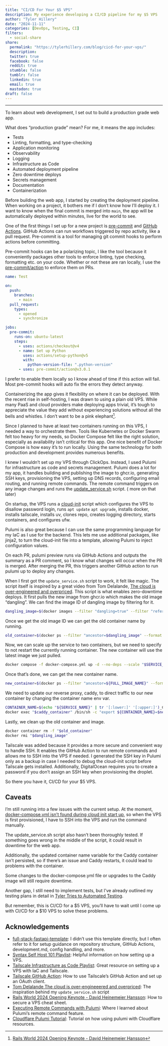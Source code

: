 ```yaml
---
title: "CI/CD For Your $5 VPS"
description: My experience developing a CI/CD pipeline for my $5 VPS 
author: "Tyler Hillery"
date: "2024-11-11"
categories: [DevOps, Testing, CI]
filters:
  - social-share
share:
  permalink: "https://tylerhillery.com/blog/cicd-for-your-vps/"
  description:
  twitter: true
  facebook: false
  reddit: true
  stumble: false
  tumblr: false
  linkedin: true
  email: true
  mastodon: true
draft: false 
---
```


------------------------------------------------------------------------

To learn about web development, I set out to build a production grade web app.

What does "production grade" mean? For me, it means the app includes:

- Tests
- Linting, formatting, and type-checking 
- Application monitoring
- Observability
- Logging
- Infrastructure as Code
- Automated deployment pipeline
- Zero downtime deploys
- Secrets management 
- Documentation
- Containerization

Before building the web app, I started by creating the deployment pipeline. When working on a project, it bothers me if I don't know how I'll deploy it. I want to know when the final commit is merged into `main`, the app will be automatically deployed within minutes, live for the world to see.

One of the first things I set up for a new project is [pre-commit](https://pre-commit.com/) and [GitHub Actions](https://github.com/features/actions). GitHub Actions can run workflows triggered by repo activity, like a pull request. Pre-commit is a tool for managing git commit hooks to perform actions before committing.

Pre-commit hooks can be a polarizing topic, I like the tool because it conveniently packages other tools to enforce linting, type checking, formatting etc. on your code. Whether or not these are ran locally, I use the [pre-commit/action](https://github.com/pre-commit/action) to enforce them on PRs.

```yml
name: Test

on:
  push:
    branches:
      - main
  pull_request:
    types:
      - opened
      - synchronize

jobs:
  pre-commit:
    runs-on: ubuntu-latest
    steps:
      - uses: actions/checkout@v4
      - name: Set up Python
        uses: actions/setup-python@v5
        with:
          python-version-file: ".python-version"
      - uses: pre-commit/action@v3.0.1
```
I prefer to enable them locally so I know ahead of time if this action will fail. Most pre-commit hooks will auto fix the errors they detect anyway.

Containerizing the app gives it flexibility on where it can be deployed. With the recent rise in self-hosting, I was drawn to using a plain old VPS. While many PaaS and cloud providers make deploying apps trivial, it's tough to appreciate the value they add without experiencing solutions without all the bells and whistles. I don't want to be a pink elephant[^1].

Since I planned to have at least two containers running on this VPS, I needed a way to orchestrate them. Tools like Kubernetes or Docker Swarm felt too heavy for my needs, so Docker Compose felt like the right solution, especially as availability isn't critical for this app. One nice benefit of Docker Compose is how easy it's to run locally. Using the same technology for both production and development provides numerous benefits.

I knew I wouldn't set up my VPS through ClickOps. Instead, I used Pulumi for infrastructure as code and secrets management. Pulumi does a lot for my app, it handles building and publishing the image to ghcr.io, generating SSH keys, provisioning the VPS, setting up DNS records, configuring email routing, and running remote commands. The remote command triggers on any image changes and runs the [update_service.sh](https://github.com/TylerHillery/pypacktrends/blob/main/scripts/update_service.sh) script. ( more on that later) 

On startup, the VPS runs a [cloud-init](https://github.com/TylerHillery/pypacktrends/blob/main/infra/templates/cloud-init.yml) script which configures the VPS to disallow password login, runs `apt update` `apt upgrade`, installs docker, installs tailscale, installs uv, clones repo, creates logging directory, starts containers, and configures ufw. 

Pulumi is also great because I can use the same programming language for my IaC as I use for the backend. This lets me use additional packages, like jinja2, to turn the cloud-init file into a template, allowing Pulumi to inject configuration values.

On each PR, pulumi preview runs via GitHub Actions and outputs the summary as a PR comment, so I know what changes will occur when the PR is merged. After merging the PR, this triggers another GitHub action to run pulumi up to deploy any changes. 

When I first got the `update_service.sh` script to work, it felt like magic. The script itself is inspired by a great video from Tom Delalande, [The cloud is over-engineered and overpriced](https://youtu.be/jFrGhodqC08?si=CCiQYRmts3zmvDdR). This script is what enables zero-downtime deploys. It first pulls the new image from ghcr.io which makes the old image "dangling". We can find the image ID of dangling image by filtering for it.

```bash
dangling_image=$(docker images --filter "dangling=true" --filter "reference=${CONTAINER_REGISTRY_PREFIX}/${SERVICE_NAME}" --format "{{.ID}}")
```

Once we get the old image ID we can get the old container name by running.

```bash
old_container=$(docker ps --filter "ancestor=$dangling_image" --format "{{.Names}}")
```

Now, we can scale up the service to two containers, but we need to specify to not restart the currently running container. The new container will use the latest image we just pulled.  

```bash
docker compose -f docker-compose.yml up -d --no-deps --scale "$SERVICE_NAME"=2 --no-recreate "$SERVICE_NAME"
```

Once that's done, we can get the new container name.

```bash
new_container=$(docker ps --filter "ancestor=${FULL_IMAGE_NAME}" --format "{{.Names}}" | grep "$SERVICE_NAME" | tail -n 1)
```

We need to update our reverse proxy, caddy, to direct traffic to our new container by changing the container name env var.

```bash
CONTAINER_NAME=$(echo "${SERVICE_NAME}" | tr '[:lower:]' '[:upper:]')_CONTAINER_NAME
docker exec "$caddy_container" /bin/sh -c "export ${CONTAINER_NAME}=$new_container && caddy reload --config /etc/caddy/Caddyfile --adapter caddyfile"
```

Lastly, we clean up the old container and image.

```bash
docker container rm -f "$old_container"
docker rmi "$dangling_image"
```
Tailscale was added because it provides a more secure and convenient way to handle SSH. It enables the GitHub Action to run remote commands and allows me to SSH into the VPS if needed. I generated the SSH key in Pulumi only as a backup in case I needed to debug the cloud-init script before Tailscale gets installed. Additionally, DigitalOcean requires you to create a password if you don't assign an SSH key when provisioning the droplet.

So there you have it, CI/CD for your $5 VPS.

## Caveats
I'm still running into a few issues with the current setup. At the moment, [docker-compose.yml isn't found during cloud init start up](https://github.com/TylerHillery/pypacktrends/issues/32), so when the VPS is first provisioned, I have to SSH into the VPS and run the command manually.

The update_service.sh script also hasn't been thoroughly tested. If something goes wrong in the middle of the script, it could result in downtime for the web app.

Additionally, the updated container name variable for the Caddy container isn't persisted, so if there's an issue and Caddy restarts, it could lead to problems with the container.

Some changes to the docker-compose.yml file or upgrades to the Caddy image will still require downtime.

Another gap, I still need to implement tests,  but I've already outlined my testing plans in detail in [Tyler Tries to Automated Testing](https://www.tylerhillery.com/blog/tyler-tries-to-automate-testing/). 

But remember, this is CI/CD for a $5 VPS, you'll have to wait until I come up with CI/CD for a $10 VPS to solve these problems.

## Acknowledgements

- [full-stack-fastapi-template](https://github.com/fastapi/full-stack-fastapi-template): I didn't use this template directly, but I often refer to it for setup guidance on repository structure, GitHub Actions, development.md, config handling, and more.  
- [Syntax Self Host 101 Playlist](https://www.youtube.com/playlist?list=PLLnpHn493BHHAxTeLNUZEDLYc8uUwqGXa): Helpful information on how setting up a VPS.
- [Tailscale Infrastructure as Code Playlist](https://www.youtube.com/playlist?list=PLbKN2w7aG8EIbpIcZ2iGGsFTIZ-zMqLOn): Great resource on setting up a VPS with IaC and Tailscale.
- [Tailscale GitHub Action](https://tailscale.com/kb/1276/tailscale-github-action): How to use Tailscale's GitHub Action and set up an OAuth client.
- [Tom Delalande The cloud is over-engineeered and overpriced](https://youtu.be/jFrGhodqC08?si=CCiQYRmts3zmvDdR): The inspiration behind my `update_service.sh` script
- [Rails World 2024 Opening Keynote - David Heinemeier Hansson](https://youtu.be/-cEn_83zRFw?si=i_eTTaGHbmbDVc3N): How to secure a VPS cheat sheet.
- [Executing Remote Commands with Pulumi](https://www.pulumi.com/blog/executing-remote-commands): Where I learned about Pulumi's remote command feature.
- [Cloudflare Pulumi Tutorial](https://developers.cloudflare.com/pulumi/tutorial/add-site): Tutorial on how using pulumi with Cloudflare resources.



[^1]: [Rails World 2024 Opening Keynote - David Heinemeier Hansson](https://www.youtube.com/watch?v=-cEn_83zRFw) 
